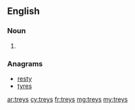 ==English==

===Noun===
{{head|en|plural}}

# {{plural of|trey|lang=en}}

===Anagrams===
* [[resty#English|resty]]
* [[tyres#English|tyres]]

[[ar:treys]]
[[cy:treys]]
[[fr:treys]]
[[mg:treys]]
[[my:treys]]